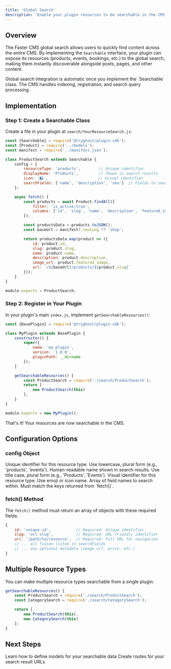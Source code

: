 ```yaml
---
title: 'Global Search'
description: 'Enable your plugin resources to be searchable in the CMS global search'
---
```


## Overview

The Faster CMS global search allows users to quickly find content across the entire CMS. By implementing the `Searchable` interface, your plugin can expose its resources (products, events, bookings, etc.) to the global search, making them instantly discoverable alongside posts, pages, and other content.

<Info>
Global search integration is automatic once you implement the `Searchable` class. The CMS handles indexing, registration, and search query processing.
</Info>

## Implementation

### Step 1: Create a Searchable Class

Create a file in your plugin at `search/YourResourceSearch.js`:

```javascript
const {Searchable} = require('@tryghost/plugin-sdk');
const {Product} = require('../models');
const manifest = require('../manifest.json');

class ProductSearch extends Searchable {
    config = {
        resourceType: 'products',        // Unique identifier
        displayName: 'Products',         // Shown in search results
        icon: '🛍️',                      // Visual identifier
        searchFields: ['name', 'description', 'sku']  // Fields to search
    };

    async fetch() {
        const products = await Product.findAll({
            filter: 'is_active:true',
            columns: ['id', 'slug', 'name', 'description', 'featured_image']
        });

        const productsData = products.toJSON();
        const baseUrl = manifest?.routing ?? 'shop';

        return productsData.map(product => ({
            id: product.id,
            slug: product.slug,
            name: product.name,
            description: product.description,
            image_url: product.featured_image,
            url: `/${baseUrl}/products/${product.slug}`
        }));
    }
}

module.exports = ProductSearch;
```

### Step 2: Register in Your Plugin

In your plugin's main `index.js`, implement `getSearchableResources()`:

```javascript
const {BasePlugin} = require('@tryghost/plugin-sdk');

class MyPlugin extends BasePlugin {
    constructor() {
        super({
            name: 'my-plugin',
            version: '1.0.0',
            pluginPath: __dirname
        });
    }

    getSearchableResources() {
        const ProductSearch = require('./search/ProductSearch');
        return [
            new ProductSearch(this)
        ];
    }
}

module.exports = new MyPlugin();
```

That's it! Your resources are now searchable in the CMS.

## Configuration Options

### config Object

<ParamField path="resourceType" type="string" required>
  Unique identifier for this resource type. Use lowercase, plural form (e.g., 'products', 'events').
</ParamField>

<ParamField path="displayName" type="string" required>
  Human-readable name shown in search results. Use title case, plural form (e.g., 'Products', 'Events').
</ParamField>

<ParamField path="icon" type="string" default="📄">
  Visual identifier for this resource type. Use emoji or icon name.
</ParamField>

<ParamField path="searchFields" type="string[]" required>
  Array of field names to search within. Must match the keys returned from `fetch()`.
</ParamField>

### fetch() Method

The `fetch()` method must return an array of objects with these required fields:

```javascript
{
    id: 'unique-id',           // Required: Unique identifier
    slug: 'url-slug',          // Required: URL-friendly identifier
    url: '/path/to/resource',  // Required: Full URL for navigation
    // ... all fields listed in searchFields
    // ... any optional metadata (image_url, price, etc.)
}
```

## Multiple Resource Types

You can make multiple resource types searchable from a single plugin:

```javascript
getSearchableResources() {
    const ProductSearch = require('./search/ProductSearch');
    const CategorySearch = require('./search/CategorySearch');

    return [
        new ProductSearch(this),
        new CategorySearch(this)
    ];
}
```

## Next Steps

<CardGroup cols={2}>
  <Card title="Models" icon="database" href="/core-concepts/models">
    Learn how to define models for your searchable data
  </Card>
  <Card title="Routes" icon="route" href="/building/routes">
    Create routes for your search result URLs
  </Card>
</CardGroup>
